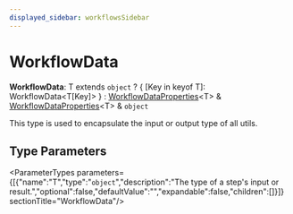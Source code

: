 ```yaml
---
displayed_sidebar: workflowsSidebar
---
```



# WorkflowData

 **WorkflowData**: T extends `object` ? &#123; [Key in keyof T]: WorkflowData&#60;T[Key]&#62; &#125; : [WorkflowDataProperties](workflows.WorkflowDataProperties.mdx)&#60;T&#62; & [WorkflowDataProperties](workflows.WorkflowDataProperties.mdx)&#60;T&#62; & `object`

This type is used to encapsulate the input or output type of all utils.

## Type Parameters

<ParameterTypes parameters={[{"name":"T","type":"`object`","description":"The type of a step's input or result.","optional":false,"defaultValue":"","expandable":false,"children":[]}]}  sectionTitle="WorkflowData"/>

